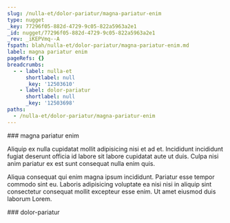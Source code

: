 ```yaml
---
slug: /nulla-et/dolor-pariatur/magna-pariatur-enim
type: nugget
_key: 77296f05-882d-4729-9c05-822a5963a2e1
_id: nugget/77296f05-882d-4729-9c05-822a5963a2e1
_rev: _iKEPVmq--A
fspath: blah/nulla-et/dolor-pariatur/magna-pariatur-enim.md
label: magna pariatur enim
pageRefs: {}
breadcrumbs:
  - - label: nulla-et
      shortlabel: null
      _key: '12503610'
    - label: dolor-pariatur
      shortlabel: null
      _key: '12503698'
paths:
  - /nulla-et/dolor-pariatur/magna-pariatur-enim
---
```


<NuggetArea>
<Nugget slug="/nulla-et/dolor-pariatur/magna-pariatur-enim" type="nugget" _key="77296f05-882d-4729-9c05-822a5963a2e1" _id="nugget/77296f05-882d-4729-9c05-822a5963a2e1" _rev="_iKEPVmq--A" fspath="blah/nulla-et/dolor-pariatur/magna-pariatur-enim.md" label="magna pariatur enim" paths="/nulla-et/dolor-pariatur/magna-pariatur-enim">
<NuggetBody>
### magna pariatur enim

Aliquip ex nulla cupidatat mollit adipisicing nisi et ad et. Incididunt incididunt fugiat deserunt officia id labore sit labore cupidatat aute ut duis. Culpa nisi anim pariatur ex est sunt consequat nulla enim quis.

Aliqua consequat qui enim magna ipsum incididunt. Pariatur esse tempor commodo sint eu. Laboris adipisicing voluptate ea nisi nisi in aliquip sint consectetur consequat mollit excepteur esse enim. Ut amet eiusmod duis laborum Lorem.

</NuggetBody>
<Breadcrumbs>
<Crumbs>
<Crumb _key="12503610" label="nulla-et" /><Crumb _key="12503698" label="dolor-pariatur" />
</Crumbs>
</Breadcrumbs>
</Nugget>

<NuggetsInbound>
</NuggetsInbound>
<NuggetsOutbound>
</NuggetsOutbound>
</NuggetArea>
<PassagesInbound>
<Passage direction="inbound" type="passage" _key="12503698" _id="passage/12503698" _rev="_iKEPVmO--A" label="dolor-pariatur" passage="dolor-pariatur" fspath="blah/nulla-et/dolor-pariatur" paths="/nulla-et/dolor-pariatur" slug="/nulla-et/dolor-pariatur">
<NuggetBody>
### dolor-pariatur

</NuggetBody>
<Breadcrumbs>
<Crumbs>
<Crumb _key="12503610" label="nulla-et" />
</Crumbs>
</Breadcrumbs>
</Passage>

</PassagesInbound>
<PassagesOutbound>
</PassagesOutbound>